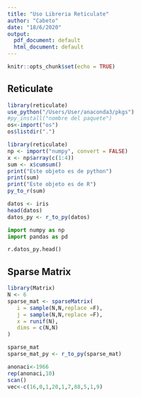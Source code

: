 ```yaml
---
title: "Uso Libreria Reticulate"
author: "Cabeto"
date: "18/6/2020"
output:
  pdf_document: default
  html_document: default
---
```


```r
knitr::opts_chunk$set(echo = TRUE)
```

## Reticulate

```r
library(reticulate)
use_python("/Users/User/anaconda3/pkgs")
#py_install("nombre del paquete")
os<-import("os")
os$listdir(".")

```

```r
library(reticulate)
np <- import("numpy", convert = FALSE)
x <- np$array(c(1:4))
sum <- x$cumsum()
print("Este objeto es de python")
print(sum)
print("Este objeto es de R")
py_to_r(sum)
```


```r
datos <- iris
head(datos)
datos_py <- r_to_py(datos)
```

```python
import numpy as np
import pandas as pd

r.datos_py.head()
```

## Sparse Matrix

```r
library(Matrix)
N <- 6
sparse_mat <- sparseMatrix(
   i = sample(N,N,replace =F),
   j = sample(N,N,replace =F),
   x = runif(N),
   dims = c(N,N)
)

sparse_mat
sparse_mat_py <- r_to_py(sparse_mat)
```

```r
anonaci<-1966
rep(anonaci,10)
scan()
vec<-c(16,0,1,20,1,7,88,5,1,9)
```

